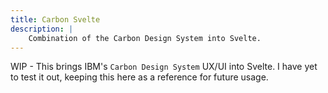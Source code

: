 ```yaml
---
title: Carbon Svelte
description: |
    Combination of the Carbon Design System into Svelte.
---
```



WIP - This brings IBM's `Carbon Design System` UX/UI into Svelte.
I have yet to test it out, keeping this here as a reference for future usage.
